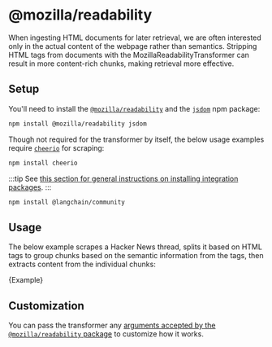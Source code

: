 # @mozilla/readability

When ingesting HTML documents for later retrieval, we are often interested only in the actual content of the webpage rather than semantics.
Stripping HTML tags from documents with the MozillaReadabilityTransformer can result in more content-rich chunks, making retrieval more effective.

## Setup

You'll need to install the [`@mozilla/readability`](https://www.npmjs.com/package/@mozilla/readability) and the [`jsdom`](https://www.npmjs.com/package/jsdom) npm package:

```bash npm2yarn
npm install @mozilla/readability jsdom
```

Though not required for the transformer by itself, the below usage examples require [`cheerio`](https://www.npmjs.com/package/cheerio) for scraping:

```bash npm2yarn
npm install cheerio
```

:::tip
See [this section for general instructions on installing integration packages](/docs/get_started/installation#installing-integration-packages).
:::

```bash npm2yarn
npm install @langchain/community
```

## Usage

The below example scrapes a Hacker News thread, splits it based on HTML tags to group chunks based on the semantic information from the tags,
then extracts content from the individual chunks:


<CodeBlock language="typescript">{Example}</CodeBlock>

## Customization

You can pass the transformer any [arguments accepted by the `@mozilla/readability` package](https://www.npmjs.com/package/@mozilla/readability) to customize how it works.

